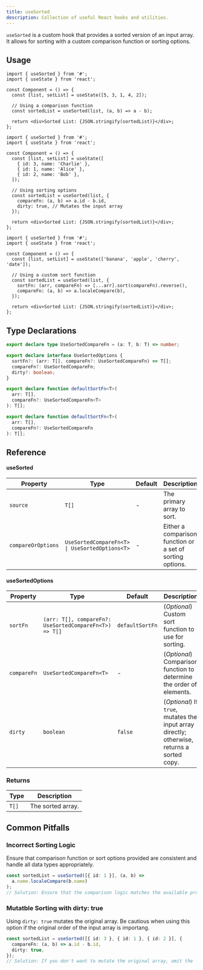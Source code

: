 ```yaml
---
title: useSorted
description: Collection of useful React hooks and utilities.
---
```


`useSorted` is a custom hook that provides a sorted version of an input array. It allows for sorting with a custom comparison function or sorting options.

## Usage

```tsx
import { useSorted } from '#';
import { useState } from 'react';

const Component = () => {
  const [list, setList] = useState([5, 3, 1, 4, 2]);

  // Using a comparison function
  const sortedList = useSorted(list, (a, b) => a - b);

  return <div>Sorted List: {JSON.stringify(sortedList)}</div>;
};
```

```tsx
import { useSorted } from '#';
import { useState } from 'react';

const Component = () => {
  const [list, setList] = useState([
    { id: 3, name: 'Charlie' },
    { id: 1, name: 'Alice' },
    { id: 2, name: 'Bob' },
  ]);

  // Using sorting options
  const sortedList = useSorted(list, {
    compareFn: (a, b) => a.id - b.id,
    dirty: true, // Mutates the input array
  });

  return <div>Sorted List: {JSON.stringify(sortedList)}</div>;
};
```

```tsx
import { useSorted } from '#';
import { useState } from 'react';

const Component = () => {
  const [list, setList] = useState(['banana', 'apple', 'cherry', 'date']);

  // Using a custom sort function
  const sortedList = useSorted(list, {
    sortFn: (arr, compareFn) => [...arr].sort(compareFn).reverse(),
    compareFn: (a, b) => a.localeCompare(b),
  });

  return <div>Sorted List: {JSON.stringify(sortedList)}</div>;
};
```

## Type Declarations

```ts
export declare type UseSortedCompareFn = (a: T, b: T) => number;

export declare interface UseSortedOptions {
  sortFn?: (arr: T[], compareFn?: UseSortedCompareFn) => T[];
  compareFn?: UseSortedCompareFn;
  dirty?: boolean;
}

export declare function defaultSortFn<T>(
  arr: T[],
  compareFn?: UseSortedCompareFn<T>
): T[];

export declare function defaultSortFn<T>(
  arr: T[],
  compareFn?: UseSortedCompareFn
): T[];
```

## Reference

#### useSorted

| Property           | Type                                           | Default | Description                                               |
| ------------------ | ---------------------------------------------- | ------- | --------------------------------------------------------- |
| `source`           | `T[]`                                          | -       | The primary array to sort.                                |
| `compareOrOptions` | `UseSortedCompareFn<T> \| UseSortedOptions<T>` | -       | Either a comparison function or a set of sorting options. |

#### useSortedOptions

| Property    | Type                                                   | Default         | Description                                                                                 |
| ----------- | ------------------------------------------------------ | --------------- | ------------------------------------------------------------------------------------------- |
| `sortFn`    | `(arr: T[], compareFn?: UseSortedCompareFn<T>) => T[]` | `defaultSortFn` | (_Optional_) Custom sort function to use for sorting.                                       |
| `compareFn` | `UseSortedCompareFn<T>`                                | -               | (_Optional_) Comparison function to determine the order of elements.                        |
| `dirty`     | `boolean`                                              | `false`         | (_Optional_) If `true`, mutates the input array directly; otherwise, returns a sorted copy. |

### Returns

| Type  | Description       |
| ----- | ----------------- |
| `T[]` | The sorted array. |

## Common Pitfalls

### Incorrect Sorting Logic

Ensure that comparison function or sort options provided are consistent and handle all data types appropriately.

```ts
const sortedList = useSorted([{ id: 1 }], (a, b) =>
  a.name.localeCompare(b.name)
);
// Solution: Ensure that the comparison logic matches the available properties.
```

### Mutatble Sorting with dirty: true

Using `dirty: true` mutates the original array. Be cautious when using this option if the original order of the input array is importang.

```ts
const sortedList = useSorted([{ id: 3 }, { id: 1 }, { id: 2 }], {
  compareFn: (a, b) => a.id - b.id,
  dirty: true,
});
// Solution: If you don't want to mutate the original array, omit the `dirty` option or set it to `false`.
```
